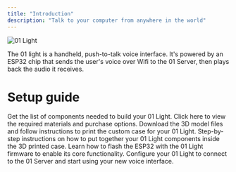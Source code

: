 ```yaml
---
title: "Introduction"
description: "Talk to your computer from anywhere in the world"
---
```


![01 Light](https://raw.githubusercontent.com/OpenInterpreter/01/main/docs/assets/01-light.png)

The 01 light is a handheld, push-to-talk voice interface. It's powered by an ESP32 chip that sends the user's voice over Wifi to the 01 Server, then plays back the audio it receives.

# Setup guide

<Steps>
  <Step title="Gather Materials">
    <Card title="Buy Materials" icon="basket-shopping" href="/hardware/01-light/materials">
      Get the list of components needed to build your 01 Light. Click here to view the required materials and purchase options.
    </Card>
  </Step>
  
  <Step title="3D Print the Case">
    <Card title="Print Case" icon="cube" href="/hardware/01-light/case">
      Download the 3D model files and follow instructions to print the custom case for your 01 Light.
    </Card>
  </Step>
  
  <Step title="Assemble the Device">
    <Card title="Assembly Guide" icon="screwdriver-wrench" href="/hardware/01-light/assembly">
      Step-by-step instructions on how to put together your 01 Light components inside the 3D printed case.
    </Card>
  </Step>
  
  <Step title="Flash the ESP32">
    <Card title="Program the Chip" icon="microchip" href="/hardware/01-light/chip">
      Learn how to flash the ESP32 with the 01 Light firmware to enable its core functionality.
    </Card>
  </Step>
  
  <Step title="Connect to Server">
    <Card title="Setup Connection" icon="wifi" href="/hardware/01-light/connect">
      Configure your 01 Light to connect to the 01 Server and start using your new voice interface.
    </Card>
  </Step>
</Steps>
